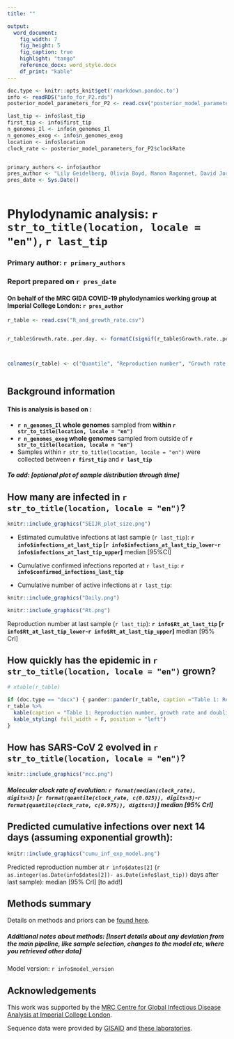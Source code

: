 ```yaml
---
title: ""

output:
  word_document:
    fig_width: 7
    fig_height: 5
    fig_caption: true
    highlight: "tango"
    reference_docx: word_style.docx
    df_print: "kable"
---
```


```r
doc.type <- knitr::opts_knit$get('rmarkdown.pandoc.to')
info <- readRDS("info_for_P2.rds")
posterior_model_parameters_for_P2 <- read.csv("posterior_model_parameters_for_P2.csv")

last_tip <- info$last_tip
first_tip <- info$first_tip
n_genomes_Il <- info$n_genomes_Il
n_genomes_exog <- info$n_genomes_exog
location <- info$location
clock_rate <- posterior_model_parameters_for_P2$clockRate


primary_authors <- info$author
pres_author <- "Lily Geidelberg, Olivia Boyd, Manon Ragonnet, David Jorgensen,  Igor Siveroni, Erik Volz"
pres_date <- Sys.Date()



```


# Phylodynamic analysis: `r str_to_title(location, locale = "en")`, `r last_tip`


### Primary author: `r primary_authors`

### Report prepared on `r pres_date`

#### On behalf of the MRC GIDA COVID-19 phylodynamics working group at Imperial College London: `r pres_author`

```r

r_table <- read.csv("R_and_growth_rate.csv")


r_table$Growth.rate..per.day. <- formatC(signif(r_table$Growth.rate..per.day.,digits=3), digits=3,format="fg", flag="#")



colnames(r_table) <- c("Quantile", "Reproduction number", "Growth rate (per day)", "Doubling time (days)")



```


## Background information  




#### This is analysis is based on : 
  
* **`r n_genomes_Il` whole genomes** sampled from **within `r str_to_title(location, locale = "en")`**
* **`r n_genomes_exog` whole genomes** sampled from outside of **`r str_to_title(location, locale = "en")`**
* Samples within `r str_to_title(location, locale = "en")` were collected between **`r first_tip`** and **`r last_tip`**


##### To add: [optional plot of sample distribution through time]



## How many are infected in `r str_to_title(location, locale = "en")`?





```r
knitr::include_graphics("SEIJR_plot_size.png")
```

* Estimated cumulative infections at last sample (`r last_tip`): **`r info$infections_at_last_tip` [`r info$infections_at_last_tip_lower`-`r info$infections_at_last_tip_upper`]** median [95%CI]

* Cumulative confirmed infections reported at `r last_tip`: 
**`r info$confirmed_infections_last_tip`**  

* Cumulative number of active infections at `r last_tip`:  



```r
knitr::include_graphics("Daily.png")
```






```r
knitr::include_graphics("Rt.png")
```


Reproduction number at last sample (`r last_tip`): **`r info$Rt_at_last_tip` [`r info$Rt_at_last_tip_lower`-`r info$Rt_at_last_tip_upper`]** median [95% CrI]


## How quickly has the epidemic in `r str_to_title(location, locale = "en")` grown?



```r

# xtable(r_table)

if (doc.type == "docx") { pander::pander(r_table, caption ="Table 1: Reproduction number, growth rate and doubling times") } else { 
r_table %>%
  kable(caption = "Table 1: Reproduction number, growth rate and doubling times", align = "cccc") %>%
  kable_styling( full_width = F, position = "left")
}


```





## How has SARS-CoV 2 evolved in `r str_to_title(location, locale = "en")`?



```r
knitr::include_graphics("mcc.png")
```




##### Molecular clock rate of evolution: **`r format(median(clock_rate), digits=3)` [`r format(quantile(clock_rate, c(0.025)), digits=3)`-`r format(quantile(clock_rate, c(0.975)), digits=3)`]** median [95% CrI]  

<!-- #### (optional) Number of introductions into `r str_to_title(location, locale = "en")` (someone needs to write code to compute this) -->




## Predicted cumulative infections over next 14 days (assuming exponential growth):



```r
knitr::include_graphics("cumu_inf_exp_model.png")
```

Predicted reproduction number at `r info$dates[2]` (`r as.integer(as.Date(info$dates[2])- as.Date(info$last_tip))` days after last sample): 
median [95% CrI]
[to add!]




## Methods summary



Details on methods and priors can be [found here](http://whoinfectedwhom.org/seijr0.1.0_methods.pdf).

##### Additional notes about methods: [Insert details about any deviation from the main pipeline, like sample selection, changes to the model etc, where you retrieved other data]

Model version: `r info$model_version`


## Acknowledgements

This work was supported by the [MRC Centre for Global Infectious Disease Analysis at Imperial College London](https://www.imperial.ac.uk/mrc-global-infectious-disease-analysis).

Sequence data were provided by [GISAID](http://www.epicov.org) and [these laboratories](http://whoinfectedwhom.org/gisaid_cov2020_acknowledgement_table.xls).


